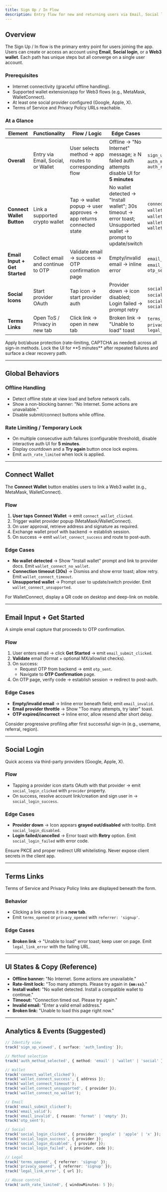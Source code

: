 ```yaml
---
title: Sign Up / In Flow
description: Entry flow for new and returning users via Email, Social login, or Web3 Wallet, including logic, edge cases, and analytics events.
---
```



## Overview

The Sign Up / In flow is the primary entry point for users joining the app. Users can create or access an account using **Email**, **Social login**, or a **Web3 wallet**. Each path has unique steps but all converge on a single user account.

### Prerequisites
- Internet connectivity (graceful offline handling).
- Supported wallet extension/app for Web3 flows (e.g., MetaMask, WalletConnect).
- At least one social provider configured (Google, Apple, X).
- Terms of Service and Privacy Policy URLs reachable.

### At a Glance

| Element | Functionality | Flow / Logic | Edge Cases | Event(s) |
|---|---|---|---|---|
| **Overall** | Entry via Email, Social, or Wallet | User selects method → app routes to corresponding flow | Offline → "No Internet" message; ≥ N failed auth attempts disable UI for **5 minutes** | `sign_up_viewed`, `auth_method_selected`, `auth_rate_limited` |
| **Connect Wallet Button** | Link a supported crypto wallet | Tap → wallet popup → user approves → app returns connected state | No wallet detected → "Install wallet"; 30s timeout → error toast; Unsupported wallet → prompt to update/switch | `connect_wallet_clicked`, `wallet_connect_success`, `wallet_connect_timeout`, `wallet_connect_unsupported`, `wallet_connect_no_wallet` |
| **Email Input + Get Started** | Collect email and continue to OTP | Validate email → success → OTP confirmation page | Empty/invalid email → inline error | `email_submit_clicked`, `email_valid`, `email_invalid`, `otp_sent` |
| **Social Icons** | Start provider OAuth | Tap icon → start provider auth | Provider down → icon disabled; Login failed → prompt retry | `social_login_clicked`, `social_login_disabled`, `social_login_failed`, `social_login_success` |
| **Terms Links** | Open ToS / Privacy in new tab | Click link → open in new tab | Broken link → "Unable to load" toast | `terms_opened`, `privacy_opened`, `legal_link_error` |

<Callout type="warn" title="Security & Abuse Controls">
Apply bot/abuse protection (rate-limiting, CAPTCHA as needed) across all sign-in methods. Lock the UI for **5 minutes** after repeated failures and surface a clear recovery path.
</Callout>

---

## Global Behaviors

### Offline Handling
- Detect offline state at view load and before network calls.
- Show a non-blocking banner: "No Internet. Some actions are unavailable."
- Disable submit/connect buttons while offline.

### Rate Limiting / Temporary Lock
- On multiple consecutive auth failures (configurable threshold), disable interactive auth UI for **5 minutes**.
- Display countdown and a **Try again** button once lock expires.
- Emit `auth_rate_limited` when lock is applied.

---

## Connect Wallet

The **Connect Wallet** button enables users to link a Web3 wallet (e.g., MetaMask, WalletConnect).

### Flow
1. **User taps** **Connect Wallet** → emit `connect_wallet_clicked`.
2. Trigger wallet provider popup (MetaMask/WalletConnect).
3. On user approval, retrieve address and signature as required.
4. Exchange wallet proof with backend → establish session.
5. On success → emit `wallet_connect_success` and route to post-auth.

### Edge Cases
- **No wallet detected** → Show "Install wallet" prompt and link to provider docs. Emit `wallet_connect_no_wallet`.
- **Connection timeout (30s)** → Dismiss and show error toast; allow retry. Emit `wallet_connect_timeout`.
- **Unsupported wallet** → Prompt user to update/switch provider. Emit `wallet_connect_unsupported`.

<Callout type="info">
For WalletConnect, display a QR code on desktop and deep-link on mobile.
</Callout>

---

## Email Input + Get Started

A simple email capture that proceeds to OTP confirmation.

### Flow
1. User enters email → click **Get Started** → emit `email_submit_clicked`.
2. **Validate** email (format + optional MX/allowlist checks).
3. On success:
   - Request OTP from backend → emit `otp_sent`.
   - Navigate to **OTP Confirmation** page.
4. On OTP page, verify code → establish session → redirect to post-auth.

### Edge Cases
- **Empty/invalid email** → Inline error beneath field; emit `email_invalid`.
- **Email provider throttle** → Show "Too many attempts, try later" toast.
- **OTP expired/incorrect** → Inline error, allow resend after short delay.

<Callout type="note">
Consider progressive profiling after first successful sign-in (e.g., username, referral, region).
</Callout>

---

## Social Login

Quick access via third-party providers (Google, Apple, X).

### Flow
- Tapping a provider icon starts OAuth with that provider → emit `social_login_clicked` with `provider` property.
- On success, resolve account link/creation and sign user in → `social_login_success`.

### Edge Cases
- **Provider down** → Icon appears **grayed out/disabled** with tooltip. Emit `social_login_disabled`.
- **Login failed/cancelled** → Error toast with **Retry** option. Emit `social_login_failed` with error code.

<Callout type="error">
Ensure PKCE and proper redirect URI whitelisting. Never expose client secrets in the client app.
</Callout>

---

## Terms Links

Terms of Service and Privacy Policy links are displayed beneath the form.

### Behavior
- Clicking a link opens it in a **new tab**.
- Emit `terms_opened` or `privacy_opened` with `referrer: 'signup'`.

### Edge Cases
- **Broken link** → "Unable to load" error toast; keep user on page. Emit `legal_link_error` with the failing URL.

---

## UI States & Copy (Reference)

- **Offline banner:** "No Internet. Some actions are unavailable."
- **Rate-limit lock:** "Too many attempts. Please try again in **`{mm:ss}`**."
- **Install wallet:** "No wallet detected. Install a compatible wallet to continue."
- **Timeout:** "Connection timed out. Please try again."
- **Invalid email:** "Enter a valid email address."
- **Broken link:** "Unable to load this page right now."

---

## Analytics & Events (Suggested)

```ts
// Identify view
track('sign_up_viewed', { surface: 'auth_landing' });

// Method selection
track('auth_method_selected', { method: 'email' | 'wallet' | 'social' });

// Wallet
track('connect_wallet_clicked');
track('wallet_connect_success', { address });
track('wallet_connect_timeout');
track('wallet_connect_unsupported', { provider });
track('wallet_connect_no_wallet');

// Email
track('email_submit_clicked');
track('email_valid');
track('email_invalid', { reason: 'format' | 'empty' });
track('otp_sent');

// Social
track('social_login_clicked', { provider: 'google' | 'apple' | 'x' });
track('social_login_success', { provider });
track('social_login_disabled', { provider });
track('social_login_failed', { provider, code });

// Legal
track('terms_opened', { referrer: 'signup' });
track('privacy_opened', { referrer: 'signup' });
track('legal_link_error', { url });

// Abuse control
track('auth_rate_limited', { windowMinutes: 5 });